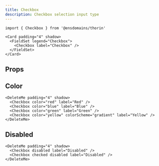 ```yaml
---
title: Checkbox
description: Checkbox selection input type
---
```


```tsx
import { Checkbox } from '@ensdomains/thorin'
```

```tsx live=true
<Card padding="4" shadow>
  <FieldSet legend="Checkbox">
    <Checkbox label="Checkbox" />
  </FieldSet>
</Card>
```

## Props

<PropsTable sourceLink={sourceLink} types={types} />

## Color

```tsx live=true
<DeleteMe padding="4" shadow>
  <Checkbox color="red" label="Red" />
  <Checkbox color="blue" label="Blue" />
  <Checkbox color="green" label="Green" />
  <Checkbox color="yellow" colorScheme="gradient" label="Yellow" />
</DeleteMe>
```

## Disabled

```tsx live=true
<DeleteMe padding="4" shadow>
  <Checkbox disabled label="Disabled" />
  <Checkbox checked disabled label="Disabled" />
</DeleteMe>
```
